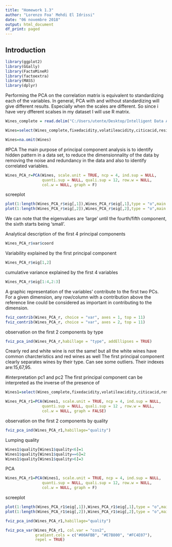 ```yaml
---
title: "Homework 1.3"
author: "Lorenzo Foa' Mehdi El Idrissi"
date: "06 novembre 2018"
output: html_document
df_print: paged
---
```


## Introduction


```r
library(ggplot2)
library(GGally)
library(FactoMineR)
library(factoextra)
library(MASS)
library(dplyr)
```




Performing the PCA on the correlation matrix is equivalent to standardizing each of the variables. In general, PCA with and without standardizing will give different results. Especially when the scales are different. So since i have very dfferent scalses in my dataset I will use R matrix.

```r
Wines_complete = read.delim("C:/Users/utente/Desktop/Intelligent Data Analysis/Wines.txt", sep = "", dec = ".",header=FALSE,col.names=c('fixedacidity','volatileacidity','citicacid','residualsugar','chlorides','freesulfurdioxide','totalsulfurdioxide','density','pH','sulphates','alcohol','quality','type'))

Wines=select(Wines_complete,fixedacidity,volatileacidity,citicacid,residualsugar,chlorides,freesulfurdioxide,totalsulfurdioxide,density,pH,sulphates,alcohol,type)

Wines=na.omit(Wines)
```


#PCA
The main purpose of principal component analysis is to identify hidden pattern in a data set, to reduce the dimensionnality of the data by removing the noise and redundancy in the data and also to identify correlated variables.

```r
Wines_PCA_r=PCA(Wines, scale.unit = TRUE, ncp = 4, ind.sup = NULL, 
                quanti.sup = NULL, quali.sup = 12, row.w = NULL, 
                col.w = NULL, graph = F)

```


screeplot

```r
plot(1:length(Wines_PCA_r$eig[,1]),Wines_PCA_r$eig[,1],type = "o",main = "Scree plot",xlab = "Component number",ylab = "Eigenvalues")
plot(1:length(Wines_PCA_r$eig[,2]),Wines_PCA_r$eig[,2],type = "o",main = "Scree plot",xlab = "Component number",ylab = "Percentage of variance explained")
```

We can note that the eigenvalues are 'large' until the fourth/fifth component, the sixth starts being 'small'.


Analytical description of the first 4 principal components

```r
Wines_PCA_r$var$coord
```

Variability explained by the first principal component

```r
Wines_PCA_r$eig[1,2]
```

cumulative variance explained by the first 4 variables

```r
Wines_PCA_r$eig[1:4,2:3]
```


A graphic representation of the variables' contribute to the first two PCs.
For a given dimension, any row/column with a contribution above the reference line could be considered as important in contributing to the dimension.

```r
fviz_contrib(Wines_PCA_r, choice = "var", axes = 1, top = 11)
fviz_contrib(Wines_PCA_r, choice = "var", axes = 2, top = 11)
```



observation on the first 2 components by type

```r
fviz_pca_ind(Wines_PCA_r,habillage = "type", addEllipses = TRUE)

```

Crearly red and white wine is not the same!
but all the white wines have common charcteristics and red wines as well
The first principal component clearly separates wines by their type.
Can see some outliers. Their indexes are:15,67,95.

#interpretation pc1 and pc2
The first principal component can be interpreted as the inverse of the presence of

```r
Wines1=select(Wines_complete,fixedacidity,volatileacidity,citicacid,residualsugar,chlorides,freesulfurdioxide,totalsulfurdioxide,density,pH,sulphates,alcohol,quality)

```

```r
Wines_PCA_r1=PCA(Wines1, scale.unit = TRUE, ncp = 4, ind.sup = NULL, 
                quanti.sup = NULL, quali.sup = 12 , row.w = NULL, 
                col.w = NULL, graph = FALSE)
```

observation on the first 2 components by quality

```r
fviz_pca_ind(Wines_PCA_r1,habillage="quality")
```

Lumping quality

```r
Wines1$quality[Wines1$quality<6]=1
Wines1$quality[Wines1$quality==6]=2
Wines1$quality[Wines1$quality>6]=3
```


PCA 

```r
Wines_PCA_r1=PCA(Wines1, scale.unit = TRUE, ncp = 4, ind.sup = NULL, 
                quanti.sup = NULL, quali.sup = 12, row.w = NULL, 
                col.w = NULL, graph = F)

```

screeplot

```r
plot(1:length(Wines_PCA_r1$eig[,1]),Wines_PCA_r1$eig[,1],type = "o",main = "Scree plot",xlab = "Component number",ylab = "Eigenvalues")
plot(1:length(Wines_PCA_r1$eig[,2]),Wines_PCA_r1$eig[,2],type = "o",main = "Scree plot",xlab = "Component number",ylab = "Percentage of variance explained")

```


```r
fviz_pca_ind(Wines_PCA_r1,habillage="quality")

```

```r
fviz_pca_var(Wines_PCA_r1, col.var = "cos2",
             gradient.cols = c("#00AFBB", "#E7B800", "#FC4E07"), 
             repel = TRUE)
```

